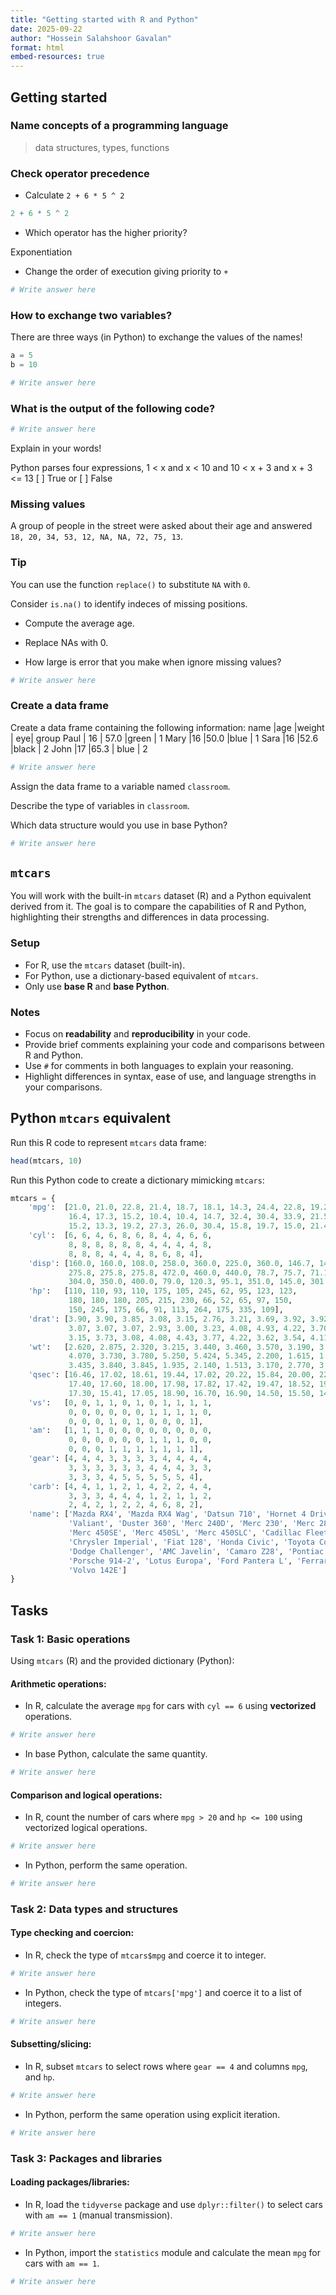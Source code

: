 ```yaml
---
title: "Getting started with R and Python"
date: 2025-09-22
author: "Hossein Salahshoor Gavalan"
format: html
embed-resources: true
---
```


## Getting started

### Name concepts of a programming language

> data structures, types, functions 

### Check operator precedence

 - Calculate `2 + 6 * 5 ^ 2`
 
```r
2 + 6 * 5 ^ 2
```


 - Which operator has the higher priority?

::: unilur-solution
Exponentiation

::: 

 - Change the order of execution giving priority to `+`


```r
# Write answer here
```
 

### How to exchange two variables?

There are three ways (in Python) to exchange the values of the names!

```python
a = 5
b = 10
```

```python
# Write answer here
```

### What is the output of the following code?

```python
# Write answer here
```

Explain in your words!

::: unilur-solution
Python parses four expressions, 1 < x and x < 10 and 10 < x + 3 and x + 3 <= 13 [ ] True or [ ] False 
:::


### Missing values

A group of people in the street were asked about their age and answered `18, 20, 34, 53, 12, NA, NA, 72, 75, 13`.


::: {.callout-tip}
### Tip
You can use the function `replace()` to substitute `NA` with `0`.

Consider `is.na()` to identify indeces of missing positions.
:::

 * Compute the average age. 
 
 * Replace NAs with 0. 
 
 * How large is error that you make when ignore missing values?

```r
# Write answer here
```

### Create a data frame

Create a data frame containing the following information:
  name |age |weight |  eye| group
Paul  | 16  | 57.0 |green  |   1
 Mary  |16   |50.0  |blue   |  1
 Sara  |16   |52.6 |black   |  2
 John  |17   |65.3 | blue    | 2

```r
# Write answer here
```

Assign the data frame to a variable named `classroom`.

Describe the type of variables in `classroom`.

Which data structure would you use in base Python?

```python
# Write answer here
```



## `mtcars`

You will work with the built-in `mtcars` dataset (R) and a Python equivalent derived from it. The goal is to compare the capabilities of R and Python, highlighting their strengths and differences in data processing.


### Setup

- For R, use the `mtcars` dataset (built-in).
- For Python, use a dictionary-based equivalent of `mtcars`.
- Only use **base R** and **base Python**.

### Notes

- Focus on **readability** and **reproducibility** in your code.
- Provide brief comments explaining your code and comparisons between R and Python.
- Use `#` for comments in both languages to explain your reasoning.
- Highlight differences in syntax, ease of use, and language strengths in your comparisons.

## Python `mtcars` equivalent

Run this R code to represent `mtcars` data frame:
```r
head(mtcars, 10)
```

Run this Python code to create a dictionary mimicking `mtcars`:

```python
mtcars = {
    'mpg':  [21.0, 21.0, 22.8, 21.4, 18.7, 18.1, 14.3, 24.4, 22.8, 19.2, 17.8,
             16.4, 17.3, 15.2, 10.4, 10.4, 14.7, 32.4, 30.4, 33.9, 21.5, 15.5,
             15.2, 13.3, 19.2, 27.3, 26.0, 30.4, 15.8, 19.7, 15.0, 21.4],
    'cyl':  [6, 6, 4, 6, 8, 6, 8, 4, 4, 6, 6,
             8, 8, 8, 8, 8, 8, 4, 4, 4, 4, 8,
             8, 8, 8, 4, 4, 4, 8, 6, 8, 4],
    'disp': [160.0, 160.0, 108.0, 258.0, 360.0, 225.0, 360.0, 146.7, 140.8, 167.6, 167.6,
             275.8, 275.8, 275.8, 472.0, 460.0, 440.0, 78.7, 75.7, 71.1, 120.1, 318.0,
             304.0, 350.0, 400.0, 79.0, 120.3, 95.1, 351.0, 145.0, 301.0, 121.0],
    'hp':   [110, 110, 93, 110, 175, 105, 245, 62, 95, 123, 123,
             180, 180, 180, 205, 215, 230, 66, 52, 65, 97, 150,
             150, 245, 175, 66, 91, 113, 264, 175, 335, 109],
    'drat': [3.90, 3.90, 3.85, 3.08, 3.15, 2.76, 3.21, 3.69, 3.92, 3.92, 3.92,
             3.07, 3.07, 3.07, 2.93, 3.00, 3.23, 4.08, 4.93, 4.22, 3.70, 2.76,
             3.15, 3.73, 3.08, 4.08, 4.43, 3.77, 4.22, 3.62, 3.54, 4.11],
    'wt':   [2.620, 2.875, 2.320, 3.215, 3.440, 3.460, 3.570, 3.190, 3.150, 3.440, 3.440,
             4.070, 3.730, 3.780, 5.250, 5.424, 5.345, 2.200, 1.615, 1.835, 2.465, 3.520,
             3.435, 3.840, 3.845, 1.935, 2.140, 1.513, 3.170, 2.770, 3.570, 2.780],
    'qsec': [16.46, 17.02, 18.61, 19.44, 17.02, 20.22, 15.84, 20.00, 22.90, 18.30, 18.90,
             17.40, 17.60, 18.00, 17.98, 17.82, 17.42, 19.47, 18.52, 19.90, 20.01, 16.87,
             17.30, 15.41, 17.05, 18.90, 16.70, 16.90, 14.50, 15.50, 14.60, 18.60],
    'vs':   [0, 0, 1, 1, 0, 1, 0, 1, 1, 1, 1,
             0, 0, 0, 0, 0, 0, 1, 1, 1, 1, 0,
             0, 0, 0, 1, 0, 1, 0, 0, 0, 1],
    'am':   [1, 1, 1, 0, 0, 0, 0, 0, 0, 0, 0,
             0, 0, 0, 0, 0, 0, 1, 1, 1, 0, 0,
             0, 0, 0, 1, 1, 1, 1, 1, 1, 1],
    'gear': [4, 4, 4, 3, 3, 3, 3, 4, 4, 4, 4,
             3, 3, 3, 3, 3, 3, 4, 4, 4, 3, 3,
             3, 3, 3, 4, 5, 5, 5, 5, 5, 4],
    'carb': [4, 4, 1, 1, 2, 1, 4, 2, 2, 4, 4,
             3, 3, 3, 4, 4, 4, 1, 2, 1, 1, 2,
             2, 4, 2, 1, 2, 2, 4, 6, 8, 2],
    'name': ['Mazda RX4', 'Mazda RX4 Wag', 'Datsun 710', 'Hornet 4 Drive', 'Hornet Sportabout',
             'Valiant', 'Duster 360', 'Merc 240D', 'Merc 230', 'Merc 280', 'Merc 280C',
             'Merc 450SE', 'Merc 450SL', 'Merc 450SLC', 'Cadillac Fleetwood', 'Lincoln Continental',
             'Chrysler Imperial', 'Fiat 128', 'Honda Civic', 'Toyota Corolla', 'Toyota Corona',
             'Dodge Challenger', 'AMC Javelin', 'Camaro Z28', 'Pontiac Firebird', 'Fiat X1-9',
             'Porsche 914-2', 'Lotus Europa', 'Ford Pantera L', 'Ferrari Dino', 'Maserati Bora',
             'Volvo 142E']
}
```


## Tasks

### Task 1: Basic operations

Using `mtcars` (R) and the provided dictionary (Python):

#### **Arithmetic operations**:

- In R, calculate the average `mpg` for cars with `cyl == 6` using **vectorized** operations.
   
```r
# Write answer here
```

- In base Python, calculate the same quantity.

```python
# Write answer here
```



#### **Comparison and logical operations**:
- In R, count the number of cars where `mpg > 20` and `hp <= 100` using vectorized logical operations.

```r
# Write answer here
```

- In Python, perform the same operation.

```python
# Write answer here
```



### Task 2: Data types and structures

#### **Type checking and coercion**:
- In R, check the type of `mtcars$mpg` and coerce it to integer.

```r
# Write answer here
```

- In Python, check the type of `mtcars['mpg']` and coerce it to a list of integers.

 
```python
# Write answer here
```


#### **Subsetting/slicing**:
- In R, subset `mtcars` to select rows where `gear == 4` and columns `mpg`, and `hp`.

```r
# Write answer here
```

- In Python, perform the same operation using explicit iteration.

```python
# Write answer here
```



### Task 3: Packages and libraries

#### **Loading packages/libraries**:
- In R, load the `tidyverse` package and use `dplyr::filter()` to select cars with `am == 1` (manual transmission).

```r
# Write answer here
```

- In Python, import the `statistics` module and calculate the mean `mpg` for cars with `am == 1`.
```python
# Write answer here
```



